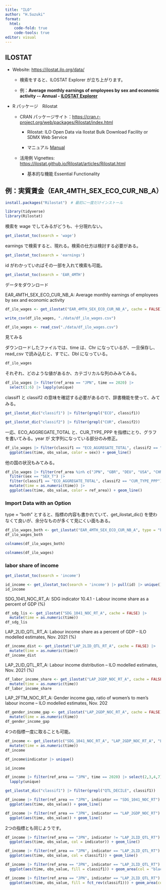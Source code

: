 ```yaml
---
title: "ILO"
author: "H.Suzuki"
format: 
  html:
    code-fold: true
    code-tools: true
editor: visual
---
```


## ILOSTAT

-   Website: <https://ilostat.ilo.org/data/>

    -   検索をすると、ILOSTAT Explorer が立ち上がります。

    -   例：**Average monthly earnings of employees by sex and economic activity \-- Annual - [ILOSTAT Explorer](https://www.ilo.org/shinyapps/bulkexplorer9/?lang=en&id=EAR_4MTH_SEX_ECO_CUR_NB_A)**

-   R パッケージ　Rilostat

    -   CRAN パッケージサイト：<https://cran.r-project.org/web/packages/Rilostat/index.html>

        -   Rilostat: ILO Open Data via Ilostat Bulk Download Facility or SDMX Web Service

        -   マニュアル [Manual](https://cran.r-project.org/web/packages/Rilostat/Rilostat.pdf)

    -   活用例 Vignettes: <https://ilostat.github.io/Rilostat/articles/Rilostat.html>

        -   基本的な機能 Essential Functionality

## 例：実質賃金（EAR_4MTH_SEX_ECO_CUR_NB_A）

```r
install.packages("Rilostat")　# 最初に一度だけインストール
```

```r
library(tidyverse)
library(Rilostat)
```

検索を wage でしてみるがどうも、十分現れない。

```r
get_ilostat_toc(search = 'wage')
```

earnings で検索すると、現れる。検索の仕方は検討する必要がある。

```r
get_ilostat_toc(search = 'earnings')
```

id がわかっていればその一部を入れて検索も可能。

```r
get_ilostat_toc(search = 'EAR_4MTH')
```

データをダウンロード

EAR_4MTH_SEX_ECO_CUR_NB_A: Average monthly earnings of employees by sex and economic activity

```r
df_ilo_wages <- get_ilostat("EAR_4MTH_SEX_ECO_CUR_NB_A", cache = FALSE)
```

```r
write_csv(df_ilo_wages, "./data/df_ilo_wages.csv")
```

```r
df_ilo_wages <- read_csv("./data/df_ilo_wages.csv")
```

見てみる

ダウンロードしたファイルでは、time は、Chr になっているが、一旦保存し、read_csv で読み込むと、すでに、Dbl になっている。

```r
df_ilo_wages
```

それぞれ、どのような値があるか、カテゴリカルな列のみみてみる。

```r
df_ilo_wages |> filter(ref_area == "JPN", time == 2020) |> 
  select(1:6) |> lapply(unique)
```

classif1 と classif2 の意味を確認する必要があるので、辞書機能を使って、みてみる。

```r
get_ilostat_dic("classif1") |> filter(grepl("ECO", classif1))
```

```r
get_ilostat_dic("classif2") |> filter(grepl("CUR", classif2))
```

一応、ECO_AGGREGATE_TOTAL と、CUR_TYPE_PPP を指標にとり、グラフを書いてみる。year が 文字列になっている部分のみ修正。

```r
df_ilo_wages |> filter(classif1 == "ECO_AGGREGATE_TOTAL", classif2 == "CUR_TYPE_PPP", ref_area == "JPN") |> mutate(time = as.numeric(time)) |> 
  ggplot(aes(time, obs_value, color = sex)) + geom_line()
```

他の国の状況もみてみる。

```r
df_ilo_wages |> filter(ref_area %in% c("JPN", "GBR", "DEU", "USA", "CHN")) |> 
  filter(sex == "SEX_T") |> 
  filter(classif1 == "ECO_AGGREGATE_TOTAL", classif2 == "CUR_TYPE_PPP") |> 
  mutate(time = as.numeric(time)) |> 
  ggplot(aes(time, obs_value, color = ref_area)) + geom_line()
```

### Import Data with an Option

type = "both" とすると、指標の内容も書かれていて、get_ilostat_dic() を使わなくて良いが、余分なものが多くて見にくい面もある。

```r
df_ilo_wages_both <- get_ilostat("EAR_4MTH_SEX_ECO_CUR_NB_A", type = "both", cache = FALSE)
df_ilo_wages_both
```

```r
colnames(df_ilo_wages_both)
```

```r
colnames(df_ilo_wages)
```

### labor share of income

```r
get_ilostat_toc(search = 'income')
```

```r
id_income <- get_ilostat_toc(search = 'income') |> pull(id) |> unique()
id_income
```

SDG_1041_NOC_RT_A: SDG indicator 10.4.1 - Labour income share as a percent of GDP (%)

```r
df_sdg_lis <- get_ilostat("SDG_1041_NOC_RT_A", cache = FALSE) |> 
  mutate(time = as.numeric(time))
df_sdg_lis
```

LAP_2LID_QTL_RT_A: Labour income share as a percent of GDP -- ILO modelled estimates, Nov. 2021 (%)

```r
df_income_dist <- get_ilostat("LAP_2LID_QTL_RT_A", cache = FALSE) |> 
  mutate(time = as.numeric(time))
df_income_dist
```

LAP_2LID_QTL_RT_A: Labour income distribution -- ILO modelled estimates, Nov. 2021 (%)

```r
df_labor_income_share <- get_ilostat("LAP_2GDP_NOC_RT_A", cache = FALSE) |> 
  mutate(time = as.numeric(time))
df_labor_income_share
```

LAP_2FTM_NOC_RT_A: Gender income gap, ratio of women's to men's labour income -- ILO modelled estimates, Nov. 202

```r
df_gender_income_gap <- get_ilostat("LAP_2GDP_NOC_RT_A", cache = FALSE) |> 
  mutate(time = as.numeric(time))
df_gender_income_gap
```

4つの指標一度に取ることも可能。

```r
df_income <- get_ilostat(c("SDG_1041_NOC_RT_A", "LAP_2GDP_NOC_RT_A", "LAP_2LID_QTL_RT_A", "LAP_2FTM_NOC_RT_A"), cache = FALSE) |> 
  mutate(time = as.numeric(time))
df_income
```

```r
df_income$indicator |> unique()
```

```r
id_income
```

```r
df_income |> filter(ref_area == "JPN", time == 2020) |> select(2,3,4,7) |>
  lapply(unique)
```

```r
get_ilostat_dic("classif1") |> filter(grepl("QTL_DECILE", classif1))
```

```r
df_income |> filter(ref_area == "JPN", indicator == "SDG_1041_NOC_RT") |>
  ggplot(aes(time, obs_value)) + geom_line()
```

```r
df_income |> filter(ref_area == "JPN", indicator == "LAP_2GDP_NOC_RT") |>
  ggplot(aes(time, obs_value)) + geom_line()
```

2つの指標とも同じようです。

```r
df_income |> filter(ref_area == "JPN", indicator != "LAP_2LID_QTL_RT") |>
  ggplot(aes(time, obs_value, col = indicator)) + geom_line()
```

```r
df_income |> filter(ref_area == "JPN", indicator == "LAP_2LID_QTL_RT") |>
  ggplot(aes(time, obs_value, col = classif1)) + geom_line()
```

```r
df_income |> filter(ref_area == "JPN", indicator == "LAP_2LID_QTL_RT") |>
  ggplot(aes(time, obs_value, fill = classif1)) + geom_area(col = "black", linewidth = 0.2)
```

```r
df_income |> filter(ref_area == "JPN", indicator == "LAP_2LID_QTL_RT") |>
  ggplot(aes(time, obs_value, fill = fct_rev(classif1))) + geom_area(col = "black", linewidth = 0.2)
```
